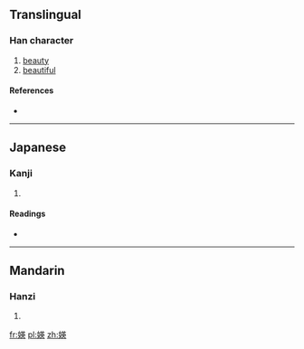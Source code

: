 ==Translingual==

===Han character===
{{Han char|rn=38|rad=女|as=09|sn=12|four=|canj=女廿中大 (VTLK)|ids=⿰[[女]][[英]]}}

# [[beauty]]
# [[beautiful]]

====References====
* {{Han ref|kx=0267.010|dkj=06506|dj=0534.070|hdz=21056.050|uh=5A96|ud=23190}}

----

==Japanese==

===Kanji===
{{ja-kanji|grade=|rs=女09}}

# {{defn|lang=ja|sort=女09}}

====Readings====
* {{ja-readings|on=[[えい]] (ei), [[ゆう]] (yū)|kun=}}

----

==Mandarin==

===Hanzi===
{{cmn-hanzi|pin=[[yīng]] ([[ying1]])|wg=ying<sup>1</sup>}}

# {{defn|lang=cmn|sort=女09}}

[[fr:媖]]
[[pl:媖]]
[[zh:媖]]